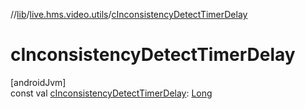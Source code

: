 //[lib](/api-reference/android/v2/home/content)/[live.hms.video.utils](index)/[cInconsistencyDetectTimerDelay](c-inconsistency-detect-timer-delay)

# cInconsistencyDetectTimerDelay

[androidJvm]\
const val [cInconsistencyDetectTimerDelay](c-inconsistency-detect-timer-delay): [Long](https://kotlinlang.org/api/latest/jvm/stdlib/kotlin/-long/index.html)
